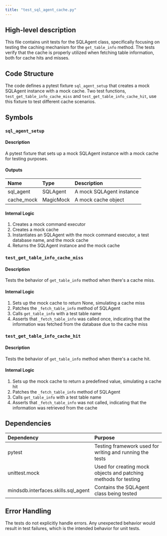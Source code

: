 ```yaml
---
title: "test_sql_agent_cache.py"
---
```


## High-level description
This file contains unit tests for the SQLAgent class, specifically focusing on testing the caching mechanism for the `get_table_info` method. The tests verify that the cache is properly utilized when fetching table information, both for cache hits and misses.

## Code Structure
The code defines a pytest fixture `sql_agent_setup` that creates a mock SQLAgent instance with a mock cache. Two test functions, `test_get_table_info_cache_miss` and `test_get_table_info_cache_hit`, use this fixture to test different cache scenarios.

## Symbols

### `sql_agent_setup`
#### Description
A pytest fixture that sets up a mock SQLAgent instance with a mock cache for testing purposes.

#### Outputs
| Name | Type | Description |
|:-----|:-----|:------------|
| sql_agent | SQLAgent | A mock SQLAgent instance |
| cache_mock | MagicMock | A mock cache object |

#### Internal Logic
1. Creates a mock command executor
2. Creates a mock cache
3. Instantiates an SQLAgent with the mock command executor, a test database name, and the mock cache
4. Returns the SQLAgent instance and the mock cache

### `test_get_table_info_cache_miss`
#### Description
Tests the behavior of `get_table_info` method when there's a cache miss.

#### Internal Logic
1. Sets up the mock cache to return None, simulating a cache miss
2. Patches the `_fetch_table_info` method of SQLAgent
3. Calls `get_table_info` with a test table name
4. Asserts that `_fetch_table_info` was called once, indicating that the information was fetched from the database due to the cache miss

### `test_get_table_info_cache_hit`
#### Description
Tests the behavior of `get_table_info` method when there's a cache hit.

#### Internal Logic
1. Sets up the mock cache to return a predefined value, simulating a cache hit
2. Patches the `_fetch_table_info` method of SQLAgent
3. Calls `get_table_info` with a test table name
4. Asserts that `_fetch_table_info` was not called, indicating that the information was retrieved from the cache

## Dependencies
| Dependency | Purpose |
|:-----------|:--------|
| pytest | Testing framework used for writing and running the tests |
| unittest.mock | Used for creating mock objects and patching methods for testing |
| mindsdb.interfaces.skills.sql_agent | Contains the SQLAgent class being tested |

## Error Handling
The tests do not explicitly handle errors. Any unexpected behavior would result in test failures, which is the intended behavior for unit tests.